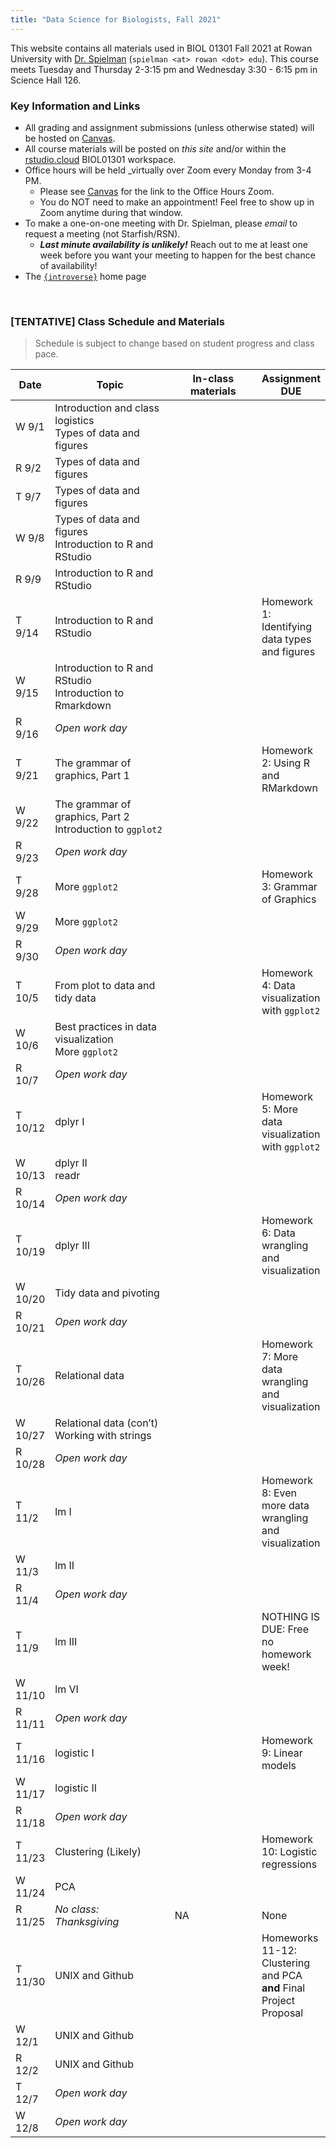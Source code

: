 ```yaml
---
title: "Data Science for Biologists, Fall 2021"
---
```



This website contains all materials used in BIOL 01301 Fall 2021 at Rowan University with [Dr. Spielman](https://spielmanlab.github.io) (`spielman <at> rowan <dot> edu`). This course meets Tuesday and Thursday 2-3:15 pm and Wednesday 3:30 - 6:15 pm in Science Hall 126. 

### Key Information and Links

+ All grading and assignment submissions (unless otherwise stated) will be hosted on [Canvas](https://rowan.instructure.com/). 
<!--
+ Assignments are _always due weekly_ on Canvas by.....
  + Tuesdays 1 pm for full credit
  + Tuesdays 11:59 PM (-5%) 
  + Wednesdays 11:59 PM (-10%)
  + Thursdays 11:59 PM for (-20%)
  + Final deadline is Friday at 11:59 PM for (-25%)
+ Your grade is determined by...
  + 25% class participation and attendance
    + You are expected to work on materials _for this class_ during open days
    + You get **TWO** personal day absences. Don't forget to cash in!  
  + 60% weekly homeworks, with lowest grade dropped. 
    + There are a total of 11 non-dropped homeworks, so each homework represents ~5.5% of your final grade
  + 15% final project
  + `#tidytuesday` extra credit submissions (worth up to )
-->
+ All course materials will be posted on _this site_ and/or within the [rstudio.cloud](https://rstudio.cloud) BIOL01301 workspace.
+ Office hours will be held _virtually over Zoom every Monday from 3-4 PM. 
  + Please see [Canvas](https://rowan.instructure.com/) for the link to the Office Hours Zoom. 
  + You do NOT need to make an appointment! Feel free to show up in Zoom anytime during that window.
+ To make a one-on-one meeting with Dr. Spielman, please _email_ to request a meeting (not Starfish/RSN).
  + **_Last minute availability is unlikely!_** Reach out to me at least one week before you want your meeting to happen for the best chance of availability!
+ The [`{introverse}`](https://spielmanlab.github.io/introverse) home page 


<br> 

### [TENTATIVE] Class Schedule and Materials

> Schedule is subject to change based on student progress and class pace.


 Date  |Topic                                  | In-class materials          | Assignment DUE
--------|---------------------------------------|-----------------------------|---------------------
W 9/1   | Introduction and class logistics <br> Types of data and figures | |
R 9/2   | Types of data and figures | |
T 9/7   | Types of data and figures | |  
W 9/8   | Types of data and figures <br> Introduction to R and RStudio | |
R 9/9   | Introduction to R and RStudio <!-- Quiz: Types of data and figures?? -->  | |
T 9/14  | Introduction to R and RStudio | | Homework 1: Identifying data types and figures 
W 9/15 | Introduction to R and RStudio <br> Introduction to Rmarkdown  | |
R 9/16 | _Open work day_ | |
T 9/21 | The grammar of graphics, Part 1 | | Homework 2: Using R and RMarkdown
W 9/22 | The grammar of graphics, Part 2 <br> Introduction to `ggplot2` | |
R 9/23 | _Open work day_  | |
T 9/28 | More `ggplot2` |  | Homework 3: Grammar of Graphics
W 9/29 | More `ggplot2`  | |
R 9/30 |  _Open work day_ | |
T 10/5 | From plot to data and tidy data | | Homework 4: Data visualization with `ggplot2`
W 10/6 |  Best practices in data visualization <br> More `ggplot2`| |
R 10/7 |  _Open work day_ | |
T 10/12 | dplyr I | | Homework 5: More data visualization with `ggplot2`
W 10/13 | dplyr II <br> readr | |
R 10/14 | _Open work day_ | |
T 10/19 | dplyr III | | Homework 6: Data wrangling and visualization
W 10/20 | Tidy data and pivoting | | 
R 10/21 | _Open work day_  | | 
T 10/26 | Relational data | | Homework 7: More data wrangling and visualization
W 10/27 | Relational data (con't) <br> Working with strings  | |
R 10/28 | _Open work day_  | |
T 11/2 | lm I | | Homework 8: Even more data wrangling and visualization
W 11/3 | lm II | |
R 11/4 | _Open work day_ | | 
T 11/9 | lm III | | NOTHING IS DUE: Free no homework week!
W 11/10 | lm VI | |
R 11/11 | _Open work day_ | |
T 11/16 | logistic I | | Homework 9: Linear models
W 11/17 | logistic II | |
R 11/18 | _Open work day_ | |
T 11/23 | Clustering (Likely) | | Homework 10: Logistic regressions
W 11/24 | PCA | |
R 11/25 | _No class: Thanksgiving_  | NA | None
T 11/30 | UNIX and Github | |  Homeworks 11-12: Clustering and PCA **and** Final Project Proposal
W 12/1 | UNIX and Github | |
R 12/2 | UNIX and Github | |
T 12/7 | _Open work day_ | |
W 12/8 | _Open work day_ | |

